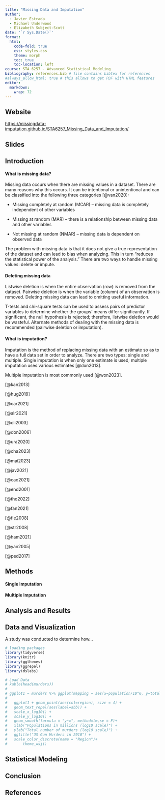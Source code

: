 ```yaml
---
title: "Missing Data and Imputation"
author:
  - Javier Estrada
  - Michael Underwood
  - Elizabeth Subject-Scott
date: '`r Sys.Date()`'
format:
  html:
    code-fold: true
    css: styles.css
    theme: morph
    toc: true
    toc-location: left
course: STA 6257 - Advanced Statistical Modeling
bibliography: references.bib # file contains bibtex for references
#always_allow_html: true # this allows to get PDF with HTML features
editor: 
  markdown: 
    wrap: 72
---
```


## Website

<https://missingdata-imputation.github.io/STA6257_Missing_Data_and_Imputation/>

## Slides

## Introduction

#### What is missing data?

Missing data occurs when there are missing values in a dataset. There
are many reasons why this occurs. It can be intentional or unintentional
and can be classified into the following three categories [@van2020]:

-   Missing completely at random (MCAR) -- missing data is completely
    independent of other variables

-   Missing at random (MAR) -- there is a relationship between missing
    data and other variables

-   Not missing at random (NMAR) -- missing data is dependent on
    observed data

The problem with missing data is that it does not give a true
representation of the dataset and can lead to bias when analyzing. This
in turn "reduces the statistical power of the analysis." There are two
ways to handle missing values: delete or impute.

#### Deleting missing data

Listwise deletion is when the entire observation (row) is removed from
the dataset. Pairwise deletion is when the variable (column) of an
observation is removed. Deleting missing data can lead to omitting
useful information.

T-tests and chi-square tests can be used to assess pairs of predictor
variables to determine whether the groups' means differ significantly.
If significant, the null hypothesis is rejected; therefore, listwise
deletion would be wasteful. Alternate methods of dealing with the
missing data is recommended (pairwise deletion or imputation).

#### What is imputation?

Imputation is the method of replacing missing data with an estimate so
as to have a full data set in order to analyze. There are two types:
single and multiple. Single imputation is when only one estimate is
used; multiple imputation uses various estimates [@don2013].

Multiple imputation is most commonly used [@won2023].

[@kan2013]

[@hug2019]

[@car2021]

[@alr2021]

[@oli2003]

[@don2006]

[@ura2020]

[@cha2023]

[@mai2023]

[@jav2021]

[@cao2021]

[@end2001]

[@tho2022]

[@fan2021]

[@fie2008]

[@str2008]

[@ham2021]

[@yan2005]

[@ped2017]

## Methods

#### Single Imputation

#### Multiple Imputation

## Analysis and Results

## Data and Visualization

A study was conducted to determine how...

```r
# loading packages 
library(tidyverse)
library(knitr)
library(ggthemes)
library(ggrepel)
library(dslabs)
```

```r
# Load Data
# kable(head(murders))
# 
# ggplot1 = murders %>% ggplot(mapping = aes(x=population/10^6, y=total)) 
# 
#   ggplot1 + geom_point(aes(col=region), size = 4) +
#   geom_text_repel(aes(label=abb)) +
#   scale_x_log10() +
#   scale_y_log10() +
#   geom_smooth(formula = "y~x", method=lm,se = F)+
#   xlab("Populations in millions (log10 scale)") + 
#   ylab("Total number of murders (log10 scale)") +
#   ggtitle("US Gun Murders in 2010") +
#   scale_color_discrete(name = "Region")+
#       theme_wsj()
```

## Statistical Modeling

## Conclusion

## References
